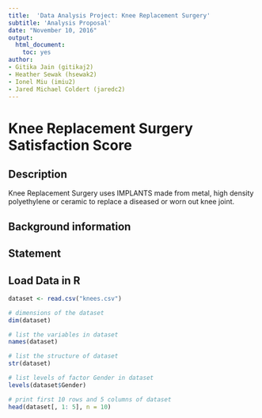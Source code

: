 ```yaml
---
title:  'Data Analysis Project: Knee Replacement Surgery'
subtitle: 'Analysis Proposal'
date: "November 10, 2016"
output:
  html_document:
    toc: yes
author:
- Gitika Jain (gitikaj2)
- Heather Sewak (hsewak2)
- Ionel Miu (imiu2)
- Jared Michael Coldert (jaredc2)
---
```

#  Knee Replacement Surgery Satisfaction Score

## Description
Knee Replacement Surgery uses IMPLANTS made from metal, high density polyethylene or ceramic to replace a diseased or worn out knee joint. 

## Background information

## Statement

## Load Data in R

```r
dataset <- read.csv("knees.csv")

# dimensions of the dataset
dim(dataset) 

# list the variables in dataset
names(dataset)

# list the structure of dataset
str(dataset) 

# list levels of factor Gender in dataset
levels(dataset$Gender)

# print first 10 rows and 5 columns of dataset
head(dataset[, 1: 5], n = 10)
```

